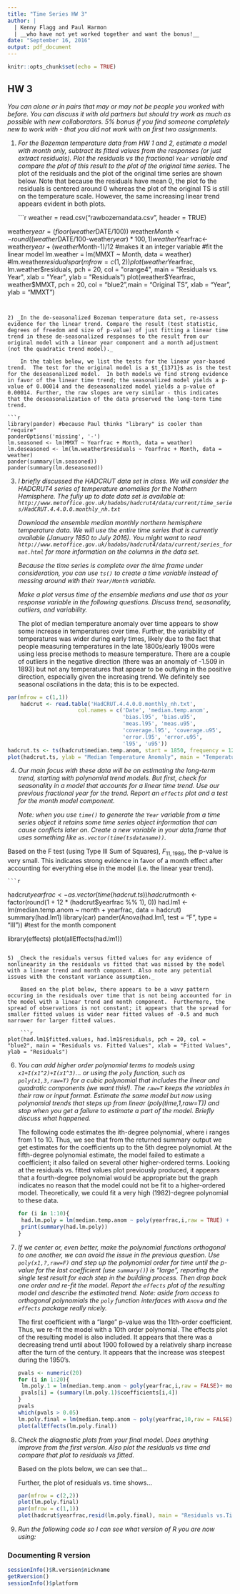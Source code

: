 ```yaml
---
title: "Time Series HW 3"
author: |
  | Kenny Flagg and Paul Harmon
  | __who have not yet worked together and want the bonus!__
date: "September 16, 2016"
output: pdf_document
---
```


```r
knitr::opts_chunk$set(echo = TRUE)
```

## HW 3

_You can alone or in pairs that may or may not be people you worked with before. You can discuss it with old partners but should try work as much as possible with new collaborators. 5% bonus if you find someone completely new to work with - that you did not work with on first two assignments._

1) _For the Bozeman temperature data from HW 1 and 2, estimate a model with month only, subtract its fitted values from the responses (or just extract residuals). Plot the residuals vs the fractional `Year` variable and compare the plot of this result to the plot of the original time series._
The plot of the residuals and the plot of the original time series are shown below. Note that because the residuals have mean 0, the plot fo the residuals is centered around 0 whereas the plot of the original TS is still on the temperature scale. However, the same increasing linear trend appears evident in both plots. 

    ```r
weather = read.csv("rawbozemandata.csv", header = TRUE)

weather$year = (floor(weather$DATE/100))
weather$Month<-round((weather$DATE/100-weather$year)*100,1)
weather$Yearfrac<-weather$year+(weather$Month-1)/12 #makes it an integer variable
#fit the linear model
lm.weather = lm(MMXT ~ Month, data = weather)
#lm.weather$residuals
par(mfrow = c(1,2))
plot(weather$Yearfrac, lm.weather$residuals, pch = 20, col = "orange4",
     main = "Residuals vs. Year", xlab = "Year", ylab = "Residuals")
plot(weather$Yearfrac, weather$MMXT, pch = 20, col = "blue2",main = "Original TS", xlab = "Year", ylab = "MMXT")

```


2) _In the de-seasonalized Bozeman temperature data set, re-assess evidence for the linear trend. Compare the result (test statistic, degrees of freedom and size of p-value) of just fitting a linear time trend in these de-seasonalized responses to the result from our original model with a linear year component and a month adjustment (not the quadratic trend model)._

    In the tables below, we list the tests for the linear year-based trend.  The test for the original model is a $t_{1371}$ as is the test for the deseasonalized model.  In both models we find strong evidence in favor of the linear time trend; the seasonalized model yields a p-value of 0.00014 and the deseasonalized model yields a p-value of 0.00014. Further, the raw slopes are very similar - this indicates that the deseasonalization of the data preserved the long-term time trend. 

```r
library(pander) #because Paul thinks "library" is cooler than "require"
panderOptions('missing', '-') 
lm.seasoned <- lm(MMXT ~ Yearfrac + Month, data = weather)
lm.deseasoned <- lm(lm.weather$residuals ~ Yearfrac + Month, data = weather)
pander(summary(lm.seasoned))
pander(summary(lm.deseasoned))
```

     
3) _I briefly discussed the HADCRUT data set in class. We will consider the HADCRUT4 series of temperature anomalies for the Nothern Hemisphere. The fully up to date data set is available at: `http://www.metoffice.gov.uk/hadobs/hadcrut4/data/current/time_series/HadCRUT.4.4.0.0.monthly_nh.txt`_

    _Download the ensemble median monthly northern hemisphere temperature data. We will use the entire time series that is currently available (January 1850 to July 2016). You might want to read `http://www.metoffice.gov.uk/hadobs/hadcrut4/data/current/series_format.html` for more information on the columns in the data set._

     _Because the time series is complete over the time frame under consideration, you can use `ts()` to create a time variable instead of messing around with their `Year/Month` variable._

    _Make a plot versus time of the ensemble medians and use that as your response variable in the following questions. Discuss trend, seasonality, outliers, and variability._

    The plot of median temperature anomaly over time appears to show some increase in temperatures over time. Further, the variability of temperatures was wider during early times, likely due to the fact that people measuring temperatures in the late 1800s/early 1900s were using less precise methods to measure temperature. There are a couple of outliers in the negative direction (there was an anomaly of -1.509 in 1893) but not any temperatures that appear to be outlying in the positive direction, especially given the increasing trend. We definitely see seasonal oscilations in the data; this is to be expected. 

```r
par(mfrow = c(1,1))
    hadcrut <- read.table('HadCRUT.4.4.0.0.monthly_nh.txt',
                      col.names = c('Date', 'median.temp.anom',
                                    'bias.l95', 'bias.u95',
                                    'meas.l95', 'meas.u95',
                                    'coverage.l95', 'coverage.u95',
                                    'error.l95', 'error.u95',
                                    'l95', 'u95'))
hadcrut.ts <- ts(hadcrut$median.temp.anom, start = 1850, frequency = 12)
plot(hadcrut.ts, ylab = "Median Temperature Anomaly", main = "Temperature Anomaly over Time", col = "forestgreen")
```

4) _Our main focus with these data will be on estimating the long-term trend, starting with polynomial trend models. But first, check for seasonality in a model that accounts for a linear time trend. Use our previous fractional year for the trend. Report an `effects` plot and a test for the month model component._

    _Note: when you use `time()` to generate the `Year` variable from a time series object it retains some time series object information that can cause conflicts later on. Create a new variable in your data.frame that uses something like `as.vector(time(tsdataname))`._

  Based on the F test (using Type III Sum of Squares), $F_{11, 1986}$, the p-value is very small. This indicates strong evidence in favor of a month effect after accounting for everything else in the model (i.e. the linear year trend). 

    ```r
hadcrut$yearfrac <- as.vector(time(hadcrut.ts))
hadcrut$month <- factor(round(1 + 12 * (hadcrut$yearfrac %% 1), 0))
had.lm1 <- lm(median.temp.anom ~ month + yearfrac, data = hadcrut)
summary(had.lm1)
library(car)
pander(Anova(had.lm1, test = "F", type = "III")) #test for the month component

library(effects)
plot(allEffects(had.lm1))
```

5) _Check the residuals versus fitted values for any evidence of nonlinearity in the residuals vs fitted that was missed by the model with a linear trend and month component. Also note any potential issues with the constant variance assumption._

    Based on the plot below, there appears to be a wavy pattern occuring in the residuals over time that is not being accounted for in the model with a linear trend and month component.  Furthermore, the spread of observations is not constant; it appears that the spread for smaller fitted values is wider near fitted values of -0.5 and much narrower for larger fitted values. 
    
    ```r
plot(had.lm1$fitted.values, had.lm1$residuals, pch = 20, col = "blue2", main = "Residuals vs. Fitted Values", xlab = "Fitted Values", ylab = "Residuals")
```

6) _You can add higher order polynomial terms to models using `x1+I(x1^2)+I(x1^3)`... or using the `poly` function, such as `poly(x1,3,raw=T)` for a cubic polynomial that includes the linear and quadratic components (we want this!). The `raw=T` keeps the variables in their raw or input format. Estimate the same model but now using polynomial trends that steps up from linear (poly(time,1,raw=T)) and stop when you get a failure to estimate a part of the model. Briefly discuss what happened._

    The following code estimates the ith-degree polynomial, where i ranges from 1 to 10. Thus, we see that from the returned summary output we get estimates for the coefficients up to the 5th degree polynomial. At the fifth-degree polynomial estimate, the model failed to estimate a coefficient; it also failed on several other higher-ordered terms. Looking at the residuals vs. fitted values plot previously produced, it appears that a fourth-degree polynomial would be appropriate but the graph indicates no reason that the model could not be fit to a higher-ordered model. Theoretically, we could fit a very high (1982)-degree polynomial to these data. 

    ```r
for (i in 1:10){
  had.lm.poly = lm(median.temp.anom ~ poly(yearfrac,i,raw = TRUE) + month, data = hadcrut)
  print(summary(had.lm.poly))
}
```


7) _If we center or, even better, make the polynomial functions orthogonal to one another, we can avoid the issue in the previous question. Use `poly(x1,?,raw=F)` and step up the polynomial order for time until the p-value for the last coefficient (use `summary()`) is "large", reporting the single test result for each step in the building process. Then drop back one order and re-fit the model. Report the `effects` plot of the resulting model and describe the estimated trend. Note: aside from access to orthogonal polynomials the `poly` function interfaces with `Anova` and the `effects` package really nicely._

    The first coefficient with a "large" p-value was the 11th-order coefficient. Thus, we re-fit the model with a 10th order polynomial. The effects plot of the resulting model is also included. It appears that there was a decreasing trend until about 1900 followed by a relatively sharp increase after the turn of the century. It appears that the increase was steepest during the 1950's. 

    ```r
pvals <- numeric(20)
for (i in 1:20){
  lm.poly.1 = lm(median.temp.anom ~ poly(yearfrac,i,raw = FALSE)+ month, data = hadcrut) 
  pvals[i] = (summary(lm.poly.1)$coefficients[i,4])
}
pvals
which(pvals > 0.05)
lm.poly.final = lm(median.temp.anom ~ poly(yearfrac,10,raw = FALSE) + month , data = hadcrut)
plot(allEffects(lm.poly.final))
```

8) _Check the diagnostic plots from your final model. Does anything improve from the first version. Also plot the residuals vs time and compare that plot to residuals vs fitted._

    Based on the plots below, we can see that...

    Further, the plot of residuals vs. time shows...

    ```r
par(mfrow = c(2,2))
plot(lm.poly.final)
par(mfrow = c(1,1))
plot(hadcrut$yearfrac,resid(lm.poly.final), main = "Residuals vs.Time",xlab = "Time", ylab = "Residuals", pch = 20)
```


9) _Run the following code so I can see what version of R you are now using:_

### Documenting R version 

```r
sessionInfo()$R.version$nickname
getRversion()
sessionInfo()$platform
```
